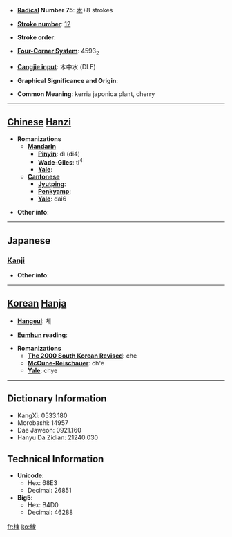 * '''[[Wiktionary:Chinese radical index| Radical]] Number 75''': [[Wiktionary:Chinese radical index 木|木]]+8 strokes

* '''[[Wiktionary:Chinese total strokes index|Stroke number]]''': [[Wiktionary:Chinese total strokes index 12|12]]

* '''Stroke order''': 

* '''[[Wiktionary:Chinese four corner index|Four-Corner System]]''': 4593<sub>2</sub>

* '''[[Wiktionary:Chinese Cangjie index|Cangjie input]]''': 木中水 (DLE)

* '''Graphical Significance and Origin''': 

* '''Common Meaning''': kerria japonica plant, cherry

----

== [[Chinese]] [[Hanzi]] ==

* '''Romanizations'''
** '''[[Mandarin]]'''
*** '''[[Pinyin]]''': dì (di4)
*** '''[[Wade-Giles]]''': ti<sup>4</sup>
*** '''[[Yale]]''': 
** '''[[Cantonese]]'''
*** '''[[Jyutping]]''':
*** '''[[Penkyamp]]''': 
*** '''[[Yale]]''': dai6

* '''Other info''': 

----

==Japanese==
===[[Kanji]]===
{{kanji|on readings=[[てい]] (tei), [[たい]] (tai)
|kun readings=[[にわざくら]] (niwazakura), [[いくり]] (ikuri), [[にわうめ]] (niwaume)
}}

* '''Other info''':  

----

== [[Korean]] [[Hanja]] ==

* '''[[Hangeul]]''': 체

* '''[[Eumhun]] reading''': 

* '''Romanizations'''
** '''[[The 2000 South Korean Revised Romanization|The 2000 South Korean Revised]]''': che
** '''[[McCune-Reischauer]]''': ch'e
** '''[[Yale]]''': chye

----

== Dictionary Information ==

* KangXi: 0533.180
* Morobashi: 14957
* Dae Jaweon: 0921.160
* Hanyu Da Zidian: 21240.030

== Technical Information ==

* '''Unicode''':
** Hex: 68E3
** Decimal: 26851
* '''Big5''':
** Hex: B4D0
** Decimal: 46288

[[fr:棣]]
[[ko:棣]]